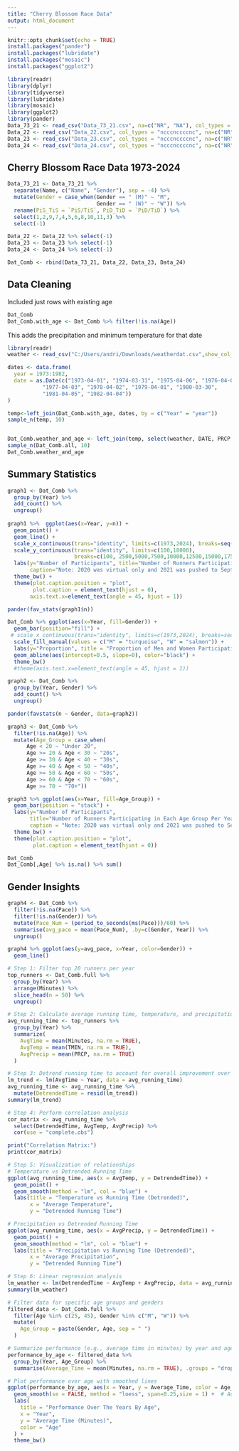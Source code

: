 ```yaml
---
title: "Cherry Blossom Race Data"
output: html_document
---
```


```r
knitr::opts_chunk$set(echo = TRUE)
install.packages("pander")
install.packages("lubridate")
install.packages("mosaic")
install.packages("ggplot2")

library(readr)
library(dplyr)
library(tidyverse)
library(lubridate)
library(mosaic)
library(ggplot2)
library(pander)
Data_73_21 <- read_csv("Data_73_21.csv", na=c("NR", "NA"), col_types = "ccnccccccn")
Data_22 <- read_csv("Data_22.csv", col_types = "ncccnccccnc", na=c("NR", "NA"))
Data_23 <- read_csv("Data_23.csv", col_types = "ncccnccccnc", na=c("NR", "NA"))
Data_24 <- read_csv("Data_24.csv", col_types = "ncccnccccnc", na=c("NR", "NA"))
```

## Cherry Blossom Race Data 1973-2024

```r
Data_73_21 <- Data_73_21 %>% 
  separate(Name, c("Name", "Gender"), sep = -4) %>% 
  mutate(Gender = case_when(Gender == " (M)" ~ "M",
                            Gender == " (W)" ~ "W")) %>% 
  rename(PiS_TiS = `PiS/TiS`, PiD_TiD = `PiD/TiD`) %>% 
  select(1,2,9,7,4,5,6,8,10,11,3) %>% 
  select(-1)

Data_22 <- Data_22 %>% select(-1)
Data_23 <- Data_23 %>% select(-1)
Data_24 <- Data_24 %>% select(-1)

Dat_Comb <- rbind(Data_73_21, Data_22, Data_23, Data_24)
```


## Data Cleaning
Included just rows with existing age
```r
Dat_Comb 
Dat_Comb.with_age <- Dat_Comb %>% filter(!is.na(Age))

```

This adds the precipitation and minimum temperature for that date
```r
library(readr)
weather <- read_csv("C:/Users/andri/Downloads/weatherdat.csv",show_col_types = FALSE)

dates <- data.frame(
  year = 1973:1982,
  date = as.Date(c("1973-04-01", "1974-03-31", "1975-04-06", "1976-04-04", 
           "1977-04-03", "1978-04-02", "1979-04-01", "1980-03-30", 
           "1981-04-05", "1982-04-04"))
)

temp<-left_join(Dat_Comb.with_age, dates, by = c("Year" = "year"))
sample_n(temp, 10)


Dat_Comb.weather_and_age <- left_join(temp, select(weather, DATE, PRCP, TMIN), by = c("date" = "DATE"))
sample_n(Dat_Comb.all, 10)
Dat_Comb.weather_and_age
```

## Summary Statistics

```r
graph1 <- Dat_Comb %>%
  group_by(Year) %>%
  add_count() %>%
  ungroup()
  
graph1 %>%  ggplot(aes(x=Year, y=n)) +
  geom_point() +
  geom_line() +
  scale_x_continuous(trans="identity", limits=c(1973,2024), breaks=seq(1973,2024,3)) +
  scale_y_continuous(trans="identity", limits=c(100,18000), 
                     breaks=c(100, 2500,5000,7500,10000,12500,15000,17500)) +
  labs(y="Number of Participants", title="Number of Runners Participating Per Year", 
       caption="Note: 2020 was virtual only and 2021 was pushed to September, both due to Covid-19") +
  theme_bw() +
  theme(plot.caption.position = "plot",
        plot.caption = element_text(hjust = 0), 
       axis.text.x=element_text(angle = 45, hjust = 1))

pander(fav_stats(graph1$n))
```

```r
Dat_Comb %>% ggplot(aes(x=Year, fill=Gender)) +
  geom_bar(position="fill") +
 # scale_x_continuous(trans="identity", limits=c(1973,2024), breaks=seq(1973,2024,8)) +
  scale_fill_manual(values = c("M" = "turquoise", "W" = "salmon")) +
  labs(y="Proportion", title = "Proportion of Men and Women Participating Each Year") +
  geom_abline(aes(intercept=0.5, slope=0), color="black") +
  theme_bw()
  #theme(axis.text.x=element_text(angle = 45, hjust = 1))

graph2 <- Dat_Comb %>%
  group_by(Year, Gender) %>% 
  add_count() %>%
  ungroup()

pander(favstats(n ~ Gender, data=graph2))
```

```r
graph3 <- Dat_Comb %>% 
  filter(!is.na(Age)) %>% 
  mutate(Age_Group = case_when(
      Age < 20 ~ "Under 20",
      Age >= 20 & Age < 30 ~ "20s",
      Age >= 30 & Age < 40 ~ "30s",
      Age >= 40 & Age < 50 ~ "40s",
      Age >= 50 & Age < 60 ~ "50s",
      Age >= 60 & Age < 70 ~ "60s",
      Age >= 70 ~ "70+"))

graph3 %>% ggplot(aes(x=Year, fill=Age_Group)) +
  geom_bar(position = "stack") +
  labs(y="Number of Participants", 
       title="Number of Runners Participating in Each Age Group Per Year", 
       caption = "Note: 2020 was virtual only and 2021 was pushed to September, both due to Covid-19", fill="Age Group") +
  theme_bw() +
  theme(plot.caption.position = "plot",
        plot.caption = element_text(hjust = 0))
```

```r
Dat_Comb 
Dat_Comb[,Age] %>% is.na() %>% sum()
```



## Gender Insights

```r
graph4 <- Dat_Comb %>% 
  filter(!is.na(Pace)) %>% 
  filter(!is.na(Gender)) %>% 
  mutate(Pace_Num = (period_to_seconds(ms(Pace)))/60) %>% 
  summarise(avg_pace = mean(Pace_Num), .by=c(Gender, Year)) %>% 
  ungroup()

graph4 %>% ggplot(aes(y=avg_pace, x=Year, color=Gender)) +
  geom_line()
```



```r

# Step 1: Filter top 20 runners per year
top_runners <- Dat_Comb.full %>%
  group_by(Year) %>%
  arrange(Minutes) %>%
  slice_head(n = 50) %>%
  ungroup()

# Step 2: Calculate average running time, temperature, and precipitation
avg_running_time <- top_runners %>%
  group_by(Year) %>%
  summarize(
    AvgTime = mean(Minutes, na.rm = TRUE),
    AvgTemp = mean(TMIN, na.rm = TRUE),
    AvgPrecip = mean(PRCP, na.rm = TRUE)
  )

# Step 3: Detrend running time to account for overall improvement over the years
lm_trend <- lm(AvgTime ~ Year, data = avg_running_time)
avg_running_time <- avg_running_time %>%
  mutate(DetrendedTime = resid(lm_trend))
summary(lm_trend)

# Step 4: Perform correlation analysis
cor_matrix <- avg_running_time %>%
  select(DetrendedTime, AvgTemp, AvgPrecip) %>%
  cor(use = "complete.obs")

print("Correlation Matrix:")
print(cor_matrix)

# Step 5: Visualization of relationships
# Temperature vs Detrended Running Time
ggplot(avg_running_time, aes(x = AvgTemp, y = DetrendedTime)) +
  geom_point() +
  geom_smooth(method = "lm", col = "blue") +
  labs(title = "Temperature vs Running Time (Detrended)",
       x = "Average Temperature",
       y = "Detrended Running Time")

# Precipitation vs Detrended Running Time
ggplot(avg_running_time, aes(x = AvgPrecip, y = DetrendedTime)) +
  geom_point() +
  geom_smooth(method = "lm", col = "blue") +
  labs(title = "Precipitation vs Running Time (Detrended)",
       x = "Average Precipitation",
       y = "Detrended Running Time")

# Step 6: Linear regression analysis
lm_weather <- lm(DetrendedTime ~ AvgTemp + AvgPrecip, data = avg_running_time)
summary(lm_weather)

```
```r
# Filter data for specific age groups and genders
filtered_data <- Dat_Comb.full %>%
  filter(Age %in% c(25, 45), Gender %in% c("M", "W")) %>%
  mutate(
    Age_Group = paste(Gender, Age, sep = " ")
  )

# Summarize performance (e.g., average time in minutes) by year and age group
performance_by_age <- filtered_data %>%
  group_by(Year, Age_Group) %>%
  summarise(Average_Time = mean(Minutes, na.rm = TRUE), .groups = "drop")

# Plot performance over age with smoothed lines
ggplot(performance_by_age, aes(x = Year, y = Average_Time, color = Age_Group)) +
  geom_smooth(se = FALSE, method = "loess", span=0.25,size = 1) +  # Add smoothed lines
  labs(
    title = "Performance Over The Years By Age",
    x = "Year",
    y = "Average Time (Minutes)",
    color = "Age"
  ) +
  theme_bw()

```

